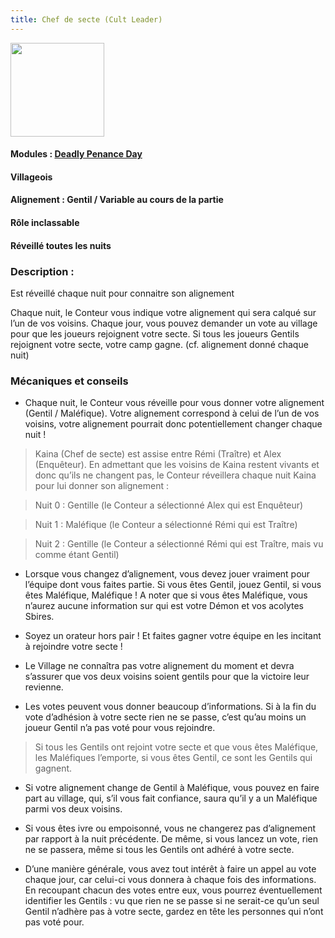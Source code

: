 ```yaml
---
title: Chef de secte (Cult Leader)
---
```


<img src='/img/blood-on-the-clocktower/roles/chef-de-secte.png' height='150' />

#### Modules : [Deadly Penance Day](../modules/deadly-penance-day)
#### Villageois
#### Alignement : Gentil / Variable au cours de la partie
#### Rôle inclassable
#### Réveillé toutes les nuits

### Description :
Est réveillé chaque nuit pour connaitre son alignement

Chaque nuit, le Conteur vous indique  votre alignement qui sera calqué sur l’un de vos voisins. Chaque jour, vous pouvez demander un vote au village pour que les joueurs rejoignent votre secte. Si tous les joueurs Gentils rejoignent votre secte, votre camp gagne. (cf. alignement donné chaque nuit)


### Mécaniques et conseils

- Chaque nuit, le Conteur vous réveille pour vous donner votre alignement (Gentil / Maléfique). Votre alignement correspond à celui de l’un de vos voisins, votre alignement pourrait donc potentiellement changer chaque nuit !

> Kaina (Chef de secte) est assise entre Rémi (Traître) et Alex (Enquêteur). En admettant que les voisins de Kaina restent vivants et donc qu’ils ne changent pas, le Conteur réveillera chaque nuit Kaina pour lui donner son alignement :

> Nuit 0 : Gentille (le Conteur a sélectionné Alex qui est Enquêteur)

> Nuit 1 : Maléfique (le Conteur a sélectionné Rémi qui est Traître)

> Nuit 2 : Gentille (le Conteur a sélectionné Rémi qui est Traître, mais vu comme étant Gentil)


- Lorsque vous changez d’alignement, vous devez jouer vraiment pour l’équipe dont vous faites partie. Si vous êtes Gentil, jouez Gentil, si vous êtes Maléfique, Maléfique ! A noter que si vous êtes Maléfique, vous n’aurez aucune information sur qui est votre Démon et vos acolytes Sbires.

- Soyez un orateur hors pair ! Et faites gagner votre équipe en les incitant à rejoindre votre secte !

- Le Village ne connaîtra pas votre alignement du moment et devra s’assurer que vos deux voisins soient gentils pour que la victoire leur revienne.


- Les votes peuvent vous donner beaucoup d’informations. Si à la fin du vote d’adhésion à votre secte rien ne se passe, c’est qu’au moins un joueur Gentil n’a pas voté pour vous rejoindre.
> Si tous les Gentils ont rejoint votre secte et que vous êtes Maléfique, les Maléfiques l’emporte, si vous êtes Gentil, ce sont les Gentils qui gagnent.

- Si votre alignement change de Gentil à Maléfique, vous pouvez en faire part au village, qui, s’il vous fait confiance, saura qu’il y a un Maléfique parmi vos deux voisins.

- Si vous êtes ivre ou empoisonné, vous ne changerez pas d’alignement par rapport à la nuit précédente. De même, si vous lancez un vote, rien ne se passera, même si tous les Gentils ont adhéré à votre secte.

- D’une manière générale, vous avez tout intérêt à faire un appel au vote chaque jour, car celui-ci vous donnera à chaque fois des informations. En recoupant chacun des votes entre eux, vous pourrez éventuellement identifier les Gentils : vu que rien ne se passe si ne serait-ce qu’un seul Gentil n’adhère pas à votre secte, gardez en tête les personnes qui n’ont pas voté pour.
